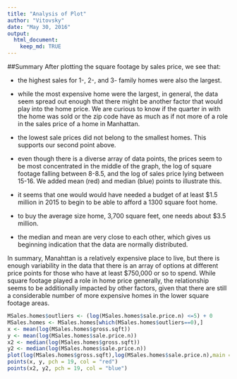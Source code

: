 ---
title: "Analysis of Plot"
author: "Vitovsky"
date: "May 30, 2016"
output: 
  html_document:
    keep_md: TRUE
---

##Summary
After plotting the square footage by sales price, we see that:

  * the highest sales for 1-, 2-, and 3- family homes were also the largest.
  
  * while the most expensive home were the largest, in general, the data seem spread out enough that there might be another factor that would play into the home price.  We are curious to know if the quarter in with the home was sold or the zip code have as much as if not more of a role in the sales price of a home in Manhattan.
  
  * the lowest sale prices did not belong to the smallest homes.  This supports our second point above.
  
  * even though there is a diverse array of data points, the prices seem to be most concentrated in the middle of the graph, the log of square footage falling between 8-8.5, and the log of sales price lying between 15-16.  We added mean (red) and median (blue) points to illustrate this. 
  
  * it seems that one would would have needed a budget of at least $1.5 million in 2015 to begin to be able to afford a 1300 square foot home.
  
  * to buy the average size home, 3,700 square feet, one needs about $3.5 million.
  
  * the median and mean are very close to each other, which gives us beginning indication that the data are normally distributed.
  
In summary, Manahttan is a relatively expensive place to live, but there is enough variability in the data that there is an array of options at different price points for those who have at least $750,000 or so to spend.  While square footage played a role in home price generally, the relationship seems to be additionally impacted by other factors, given that there are still a considerable number of more expensive homes in the lower square footage areas.

``` {r Outliers echo=FALSE}
MSales.homes$outliers <- (log(MSales.homes$sale.price.n) <=5) + 0
MSales.homes <- MSales.homes[which(MSales.homes$outliers==0),]
x <- mean(log(MSales.homes$gross.sqft))
y <- mean(log(MSales.homes$sale.price.n))
x2 <- median(log(MSales.homes$gross.sqft))
y2 <- median(log(MSales.homes$sale.price.n))
plot(log(MSales.homes$gross.sqft),log(MSales.homes$sale.price.n),main = "Home Sales by Square Footage", ylab = "Sales Price", xlab = "Gross Square Feet")
points(x, y, pch = 19, col = "red")
points(x2, y2, pch = 19, col = "blue")
```
